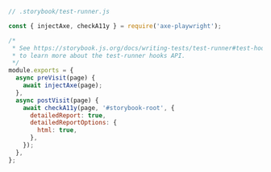 ```js
// .storybook/test-runner.js

const { injectAxe, checkA11y } = require('axe-playwright');

/*
 * See https://storybook.js.org/docs/writing-tests/test-runner#test-hook-api
 * to learn more about the test-runner hooks API.
 */
module.exports = {
  async preVisit(page) {
    await injectAxe(page);
  },
  async postVisit(page) {
    await checkA11y(page, '#storybook-root', {
      detailedReport: true,
      detailedReportOptions: {
        html: true,
      },
    });
  },
};
```
